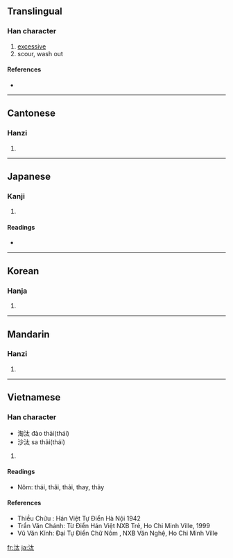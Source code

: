 ==Translingual==

===Han character===
{{Han char|rn=85|rad=水|as=04|sn=7|four=3413<sub>0</sub>|canj=水大戈 (EKI)|ids=⿰[[氵]][[太]]}}

# [[excessive]]
# scour, wash out

====References====
* {{Han ref|kx=0607.180|dkj=17160|dj=1001.050|hdz=31560.060|uh=6C70|ud=27760|bh=A84F|bd=43087}}

----

==Cantonese==

===Hanzi===
{{yue-hanzi|jyut=|y=taai3}}

# {{defn|Cantonese}}

----

==Japanese==

===Kanji===
{{ja-kanji|grade=|rs=水04}}

# {{defn|Japanese}}

====Readings====
* {{ja-readings|on=[[た]] (ta), [[たい]] (tai)|kun=[[よなげる]] (yonageru), [[にごる]] (nigoru), [[おごる]] (ogoru)}}

----

==Korean==

===Hanja===
{{ko-hanja|hangeul=태|eumhun=|rv=tae|mr=t'ae|y=thay}}

# {{defn|Korean}}

----

==Mandarin==

===Hanzi===
{{cmn-hanzi|pin=[[tài]] ([[tai4]])|wg=t'ai<sup>4</sup>}}

# {{defn|Mandarin}}

----

==Vietnamese==

===Han character===
{{vi-hantu|thái, thải}}
* 淘汰 đào thải(thái)
* 沙汰 sa thải(thái)

# {{defn|Vietnamese}}
====Readings====
* Nôm: thái, thãi, thải, thay, thảy
====References====
* Thiều Chửu : Hán Việt Tự Điển  Hà Nội 1942
* Trần Văn Chánh: Từ Điển Hán Việt NXB Trẻ, Ho Chi Minh Ville, 1999
* Vũ Văn Kính: Đại Tự Điển Chữ Nôm , NXB Văn Nghệ, Ho Chi Minh Ville

[[fr:汰]]
[[ja:汰]]